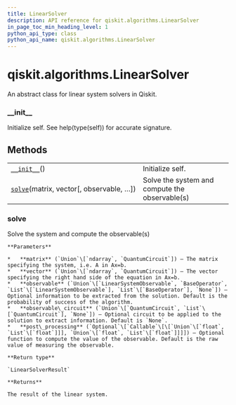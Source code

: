 ```yaml
---
title: LinearSolver
description: API reference for qiskit.algorithms.LinearSolver
in_page_toc_min_heading_level: 1
python_api_type: class
python_api_name: qiskit.algorithms.LinearSolver
---
```


# qiskit.algorithms.LinearSolver

<Class id="qiskit.algorithms.LinearSolver" isDedicatedPage={true} github="https://github.com/qiskit/qiskit/tree/stable/0.18/qiskit/algorithms/linear_solvers/linear_solver.py" signature="LinearSolver" modifiers="class">
  An abstract class for linear system solvers in Qiskit.

  ### \_\_init\_\_

  <Function id="qiskit.algorithms.LinearSolver.__init__" signature="__init__()">
    Initialize self. See help(type(self)) for accurate signature.
  </Function>

  ## Methods

  |                                                                                                                           |                                                |
  | ------------------------------------------------------------------------------------------------------------------------- | ---------------------------------------------- |
  | [`__init__`](#qiskit.algorithms.LinearSolver.__init__ "qiskit.algorithms.LinearSolver.__init__")()                        | Initialize self.                               |
  | [`solve`](#qiskit.algorithms.LinearSolver.solve "qiskit.algorithms.LinearSolver.solve")(matrix, vector\[, observable, …]) | Solve the system and compute the observable(s) |

  ### solve

  <Function id="qiskit.algorithms.LinearSolver.solve" signature="solve(matrix, vector, observable=None, observable_circuit=None, post_processing=None)" modifiers="abstract">
    Solve the system and compute the observable(s)

    **Parameters**

    *   **matrix** (`Union`\[`ndarray`, `QuantumCircuit`]) – The matrix specifying the system, i.e. A in Ax=b.
    *   **vector** (`Union`\[`ndarray`, `QuantumCircuit`]) – The vector specifying the right hand side of the equation in Ax=b.
    *   **observable** (`Union`\[`LinearSystemObservable`, `BaseOperator`, `List`\[`LinearSystemObservable`], `List`\[`BaseOperator`], `None`]) – Optional information to be extracted from the solution. Default is the probability of success of the algorithm.
    *   **observable\_circuit** (`Union`\[`QuantumCircuit`, `List`\[`QuantumCircuit`], `None`]) – Optional circuit to be applied to the solution to extract information. Default is `None`.
    *   **post\_processing** (`Optional`\[`Callable`\[\[`Union`\[`float`, `List`\[`float`]]], `Union`\[`float`, `List`\[`float`]]]]) – Optional function to compute the value of the observable. Default is the raw value of measuring the observable.

    **Return type**

    `LinearSolverResult`

    **Returns**

    The result of the linear system.
  </Function>
</Class>

